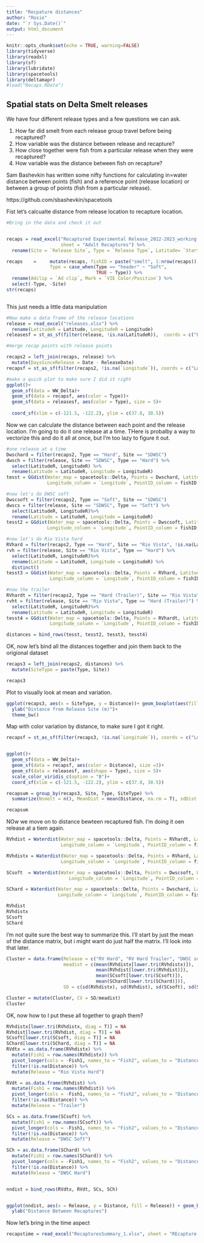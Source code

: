 ```yaml
---
title: "Recpature distances"
author: "Rosie"
date: "`r Sys.Date()`"
output: html_document
---
```


```r
knitr::opts_chunk$set(echo = TRUE, warning=FALSE)
library(tidyverse)
library(readxl)
library(sf)
library(lubridate)
library(spacetools)
library(deltamapr)
#load("Recaps.RData")
```

## Spatial stats on Delta Smelt releases

We have four different release types and a few questions we can ask.

1. How far did smelt from each release group travel before being recaptured?
2. How variable was the distance between release and recapture?
3. How close together were fish from a particular release when they were recaptured?
4. How variable was the distance between fish on recapture?

Sam Bashevkin has written some nifty functions for calculating in=water distance between points (fish) and a reference point (release location) or between a group of points (fish from a particular release). 

https://github.com/sbashevkin/spacetools

Fist let's calcualte distance from release location to recapture location.

```r
#Bring in the data and check it out


recaps = read_excel("Recaptured Experimental Release_2022-2023_working draft.xlsx", 
                    sheet = "Adult Recaptures") %>%
  rename(Site = `Release Site`, Type = `Release Type`, Latitude= `Start Latitude`, Longitude = `Start Longitude`)

recaps    =     mutate(recaps, fishID = paste("smelt", 1:nrow(recaps)),
                Type = case_when(Type == "header" ~ "Soft",
                                 TRUE ~ Type)) %>%
  rename(Adclip = `Ad clip`, Mark = `VIE Color/Position`) %>%
  select(-Type, -Site)
str(recaps)



```

This just needs a little data manipulation

```r




#Now make a data frame of the release locations
release = read_excel("releases.xlsx") %>%
  rename(LatitudeR = Latitude, LongitudeR = Longitude)
releasesf = st_as_sf(filter(release, !is.na(LatitudeR)),  coords = c("LongitudeR", "LatitudeR"), crs = 4326)

#merge recap points with release points

recaps2 = left_join(recaps, release) %>%
  mutate(DaysSinceRelease = Date - ReleaseDate)
recapsf = st_as_sf(filter(recaps2, !is.na(`Longitude`)), coords = c("Longitude", "Latitude"), crs = 4326)

#make a quick plot to make sure I did it right
ggplot()+
  geom_sf(data = WW_Delta)+
  geom_sf(data = recapsf, aes(color = Type))+
  geom_sf(data = releasesf, aes(color = Type), size = 5)+
  
  coord_sf(xlim = c(-121.5, -122.2), ylim = c(37.8, 38.5))


```


Now we can calculate the distance between each point and the release location. I'm going to do it one release at a time. THere is probalby a way to vectorize this and do it all at once, but I'm too lazy to figure it out. 

```r
#one release at a time
Dwschard = filter(recaps2, Type == "Hard", Site == "SDWSC")
dwsch = filter(release, Site == "SDWSC", Type == "Hard") %>%
  select(LatitudeR, LongitudeR) %>%
  rename(Latitude = LatitudeR, Longitude = LongitudeR)
tesst = GGdist(Water_map = spacetools::Delta, Points = Dwschard, Latitude_column = `Latitude`,
               Longitude_column = `Longitude`, PointID_column = fishID, EndPoint = dwsch)

#now let's do DWSC soft
Dwscsoft = filter(recaps2, Type == "Soft", Site == "SDWSC")
dwscs = filter(release, Site == "SDWSC", Type == "Soft") %>%
  select(LatitudeR, LongitudeR)%>%
  rename(Latitude = LatitudeR, Longitude = LongitudeR)
tesst2 = GGdist(Water_map = spacetools::Delta, Points = Dwscsoft, Latitude_column = `Latitude`,
               Longitude_column = `Longitude`, PointID_column = fishID, EndPoint = dwscs)

#now let's do Rio Vista hard
RVhard = filter(recaps2, Type == "Hard", Site == "Rio Vista", !is.na(Latitude))
rvh = filter(release, Site == "Rio Vista", Type == "Hard") %>%
  select(LatitudeR, LongitudeR)%>%
  rename(Latitude = LatitudeR, Longitude = LongitudeR) %>%
  distinct()
tesst3 = GGdist(Water_map = spacetools::Delta, Points = RVhard, Latitude_column = `Latitude`,
                Longitude_column = `Longitude`, PointID_column = fishID, EndPoint = rvh)

#now the trailer
RVhardt = filter(recaps2, Type == "Hard (Trailer)", Site == "Rio Vista")
rvht = filter(release, Site == "Rio Vista", Type == "Hard (Trailer)") %>%
  select(LatitudeR, LongitudeR)%>%
  rename(Latitude = LatitudeR, Longitude = LongitudeR)
tesst4 = GGdist(Water_map = spacetools::Delta, Points = RVhardt, Latitude_column = `Latitude`,
                Longitude_column = `Longitude`, PointID_column = fishID, EndPoint = rvht)

distances = bind_rows(tesst, tesst2, tesst3, tesst4)
```

OK, now let's bind all the distances together and join them back to the origional dataset

```r

recaps3 = left_join(recaps2, distances) %>%
  mutate(SiteType = paste(Type, Site))

recaps3
```

Plot to visually look at mean and variation.

```r
ggplot(recaps3, aes(x = SiteType, y = Distance))+ geom_boxplot(aes(fill = Type))+
  ylab("Distance from Release Site (m)")+
  theme_bw()
```

Map with color variation by distance, to make sure I got it right.

```r
recapsf = st_as_sf(filter(recaps3, !is.na(`Longitude`)), coords = c("Longitude", "Latitude"), crs = 4326)


ggplot()+
  geom_sf(data = WW_Delta)+
  geom_sf(data = recapsf, aes(color = Distance), size =3)+
  geom_sf(data = releasesf, aes(shape = Type), size = 5)+
  scale_color_viridis_c(option = "B")+
  coord_sf(xlim = c(-121.5, -122.2), ylim = c(37.8, 38.5))

recapsum = group_by(recaps3, Site, Type, SiteType) %>%
  summarize(Nsmelt = n(), MeanDist = mean(Distance, na.rm = T), sdDist = sd(Distance, na.rm =T))

recapsum

```

NOw we move on to distance bewteen recaptured fish. I'm doing it oen release at a tiem again. 

```r

RVhdist = Waterdist(Water_map = spacetools::Delta, Points = RVhardt, Latitude_column = `Latitude`,
                    Longitude_column = `Longitude`, PointID_column = fishID)

RVhdistx = Waterdist(Water_map = spacetools::Delta, Points = RVhard, Latitude_column = `Latitude`,
                    Longitude_column = `Longitude`, PointID_column = fishID)

SCsoft  = Waterdist(Water_map = spacetools::Delta, Points = Dwscsoft, Latitude_column = `Latitude`,
                       Longitude_column = `Longitude`, PointID_column = fishID)

SChard = Waterdist(Water_map = spacetools::Delta, Points = Dwschard, Latitude_column = `Latitude`,
                   Longitude_column = `Longitude`, PointID_column = fishID)

RVhdist
RVhdistx
SCsoft
SChard

```

I'm not quite sure the best way to summarize this. I'll start by just the mean of the distance matrix, but i might want do just half the matrix. I'll look into that later.

```r

Cluster = data.frame(Release = c("RV Hard", "RV Hard Trailer", "DWSC soft", "DWSC hard"),
                     meadist = c(mean(RVhdistx[lower.tri(RVhdistx)]), 
                                 mean(RVhdist[lower.tri(RVhdist)]), 
                                 mean(SCsoft[lower.tri(SCsoft)]), 
                                 mean(SChard[lower.tri(SChard)])),
                     SD = c(sd(RVhdistx), sd(RVhdist), sd(SCsoft), sd(SChard)))

Cluster = mutate(Cluster, CV = SD/meadist)
Cluster
```

OK, now how to I put these all together to graph them?

```r

RVhdistx[lower.tri(RVhdistx, diag = T)] = NA
RVhdist[lower.tri(RVhdist, diag = T)] = NA
SCsoft[lower.tri(SCsoft, diag = T)] = NA
SChard[lower.tri(SChard, diag = T)] = NA
RVdtx = as.data.frame(RVhdistx) %>%
  mutate(Fish1 = row.names(RVhdistx)) %>%
  pivot_longer(cols = -Fish1, names_to = "Fish2", values_to = "Distance") %>%
  filter(!is.na(Distance)) %>%
  mutate(Release = "Rio Vista Hard")

RVdt = as.data.frame(RVhdist) %>%
  mutate(Fish1 = row.names(RVhdist)) %>%
  pivot_longer(cols = -Fish1, names_to = "Fish2", values_to = "Distance") %>%
  filter(!is.na(Distance)) %>%
  mutate(Release = "Trailer")

SCs = as.data.frame(SCsoft) %>%
  mutate(Fish1 = row.names(SCsoft)) %>%
  pivot_longer(cols = -Fish1, names_to = "Fish2", values_to = "Distance") %>%
  filter(!is.na(Distance)) %>%
  mutate(Release = "DWSC Soft")

SCh = as.data.frame(SChard) %>%
  mutate(Fish1 = row.names(SChard)) %>%
  pivot_longer(cols = -Fish1, names_to = "Fish2", values_to = "Distance") %>%
  filter(!is.na(Distance)) %>%
  mutate(Release = "DWSC Hard")


nndist = bind_rows(RVdtx, RVdt, SCs, SCh)


ggplot(nndist, aes(x = Release, y = Distance, fill = Release)) + geom_boxplot()+
  ylab("Distance Between Recaptures")

```

Now let's bring in the time aspect

```r

recapstime = read_excel("RecapturesSummary_1.xlsx", sheet = "REcapture Distances")

```

